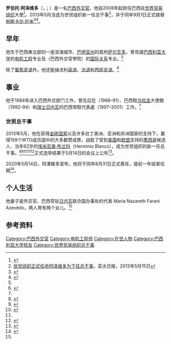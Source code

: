 {{noteTA
|1=zh-hans:阿泽维多;zh-hant:阿澤維多;zh-tw:阿茲維多;
}}
{{Infobox officeholder
|honorific-prefix   = 
|name               = 罗伯托·阿泽维多
|native_name        = 
|native_name_lang   = Portuguese
|honorific-suffix   = 
|image              = Roberto Azevedo cropped.jpg
|imagesize          = 200px
|smallimage         = <!--If this is specified, "image" should not be.-->
|alt                = 
|caption            = 
|office             = [[世界贸易组织总干事|世界贸易组织总干事]]
|term_start         = 2013年9月1日
|term_end           = 2020年8月31日
|succeeding         = 
|predecessor        = [[帕斯卡爾·拉米|帕斯卡爾·拉米]]
|successor          = 
|prior_term         =
|office2            =  <!--Can be repeated up to eight times by changing the number-->
|succeeding2        =  <!--Can be repeated up to eight times by changing the number-->
|predecessor2       =  <!--Can be repeated up to eight times by changing the number-->
|successor2         =  <!--Can be repeated up to eight times by changing the number-->
|birth_date         = {{Birth date and age|df=yes|1957|10|3}}
|birth_place        = {{BRA}}[[萨尔瓦多_(巴西)|萨尔瓦多]]
|death_date         = <!-- {{Death date and age |YYYY|MM|DD|YYYY|MM|DD}} or {{Death-date and age |Month DD, YYYY |Month DD, YYYY}} (death date then birth date) -->
|death_place        = 
|restingplace       = 
|restingplacecoordinates = 
|birthname          = Roberto Carvalho de Azevêdo
|citizenship        = {{BRA}}
|nationality        =  {{BRA}}
|party              = 
|otherparty         =  <!--For additional political affiliations-->
|spouse             = Maria Nazareth Farani Azevêdo
|partner            =  <!--For those with a domestic partner and not married-->
|relations          = 
|children           = 
|residence          = 
|alma_mater         = 
|occupation         = 外交官
|profession         = 
|cabinet            = 
|committees         = 
|portfolio          = 
|religion           = 
|signature          = 
|signature_alt      = 
|website            = 
|footnotes          = 
}}

'''罗伯托·阿泽维多'''（{{lang-pt|'''Roberto Azevêdo'''}}，{{IPA-pt|ʁoˈbɛʁtu azeˈvedu}}；{{bd|1957年|10月3日|||df=y}}）是一名[[巴西|巴西]][[外交官|外交官]]，他自2008年起担任巴西驻[[世界贸易组织|世界贸易组织]]大使<ref name= "wto">{{cite web |url=http://www.wto.org/english/news_e/news12_e/biography_robertoazevedo_brazil_e.pdf |title=Biography: Roberto Azevedo |format=PDF |publisher=WTO |accessdate=2013-05-07 |archive-date=2019-06-19 |archive-url=https://web.archive.org/web/20190619191659/https://www.wto.org/english/news_e/news12_e/biography_robertoazevedo_brazil_e.pdf |dead-url=no }}</ref>。2013年5月当选为世贸组织新一任总干事<ref>[http://www.apdnews.com/photo/26193.html 世贸组织正式任命阿泽维多为下任总干事]{{dead link|date=2018年4月 |bot=InternetArchiveBot |fix-attempted=yes }}，亚太日报，2013年5月15日</ref>，并于同年9月1日正式接替[[帕斯卡尔·拉米|帕斯卡尔·拉米]]<ref name="BBC">{{cite news |title= WTO names Roberto Azevedo as new head |url= http://www.bbc.co.uk/news/business-22443597 |accessdate= 2013-05-07 |newspaper= [[BBC_News_Online|BBC News Online]] |place= [[United_Kingdom|UK]] |date= 7 May 2013 |archive-date= 2017-11-27 |archive-url= https://web.archive.org/web/20171127223744/http://www.bbc.co.uk/news/business-22443597 |dead-url= no }}</ref><ref>{{Cite news |url=https://world.huanqiu.com/article/9CaKrnJAr60 |title=巴西人阿泽维多确定为新任世贸组织总干事人选 |accessdate=2021-11-12}}</ref>。

== 早年 ==
他生于巴西東北部的一座滨海城市、[[巴伊亚州|巴伊亚州]]的首府[[萨尔瓦多_(巴西)|萨尔瓦多]]，曾攻讀[[巴西利亚大学|巴西利亚大学]]的[[电机工程|电机工程]]专业及{{Link-en|里約·布蘭科學院|Rio Branco Institute}}（巴西外交官學院）的[[国际关系|国际关系]]专业。<ref name="wto" />

除了[[葡萄牙语|葡萄牙语]]外，他还能操流利[[英语|英语]]、[[法语|法语]]和[[西班牙语|西班牙语]]。<ref>{{Cite news |url=http://covid-19.chinadaily.com.cn/micro-reading/dzh/2013-09-02/content_10015906.html |title=巴西人阿泽维多履新WTO总干事- Micro Reading |accessdate=2021-11-12}}</ref>

==事业==
他于1984年进入巴西外交部门工作，曾先后在{{Link-en|巴西駐美國大使館|Embassy of Brazil, Washington, D.C.}}（1988–91）、巴西駐[[乌拉圭|乌拉圭]]大使館（1992–94）和[[瑞士|瑞士]][[日内瓦|日内瓦]]的巴西常駐代表處（1997–2001）工作。<ref name="wto" />

===世贸总干事===
2013年5月，他在获得[[金砖国家|金砖国家]]以及许多拉丁美洲、亚洲和非洲国家的支持下，赢得159个WTO成员国中的大多数赞成票，战胜了受到[[美国|美国]]和[[欧盟|欧盟]]支持的[[墨西哥|墨西哥]]候选人、当年62岁的[[埃米尼奥·布兰科|埃米尼奥·布兰科]]（Herminio Blanco），成为世贸组织的新一任总干事。<ref>{{cite web |url=http://news.dayoo.com/world/57402/201305/08/57402_110037152.htm |language= |title=巴西人阿泽维多将成为新世贸总干事 |publisher=大洋网 |date=2013-05-08 |accessdate= |deadurl=yes |archiveurl=https://web.archive.org/web/20140830113551/http://news.dayoo.com/world/57402/201305/08/57402_110037152.htm |archivedate=2014-08-30 }}</ref><ref name="Guardian1">{{cite web | url = http://www.guardian.co.uk/global-development/2013/jan/08/world-trade-organisation-director-general-candidates | title =Ghana gets its claim in early as candidates vie to head WTO | work = The Guardian | date=8 January 2013 | accessdate = 2013-05-08 | last = McClanahan | first = Paige | place = [[United_Kingdom|UK]]}}</ref><ref name="Guardian2">{{cite web | url = http://www.guardian.co.uk/global-development/2013/may/08/roberto-azevedo-world-trade-organisation | title = Roberto Azevêdo to be named new World Trade Organisation chief | work = The Guardian | place = UK | date = 8 May 2013 | accessdate = 2013-05-08 | author = McClanahan, Paige | archive-date = 2013-07-25 | archive-url = https://web.archive.org/web/20130725234733/http://www.guardian.co.uk/global-development/2013/may/08/roberto-azevedo-world-trade-organisation | dead-url = no }}</ref><ref name="Guardian1" /><ref name= "AlJ1">{{cite web | url= http://www.aljazeera.com/news/americas/2013/05/20135871220756415.html | title = Brazil's Azevedo wins race to head WTO | publisher=Al Jazeera | date = 8 May 2013 | accessdate= 2013-05-08}}</ref>正式选举结果于5月14日的会议上公布<ref name = "wto2">{{cite web | url = http://www.wto.org/english/news_e/news13_e/gc_rpt_08may13_e.htm | title = Troika recommends Carvalho de Azevêdo to be the next WTO Director-General | publisher = WTO | date = 8 May 2013 | accessdate = 2013-05-08 | archive-date = 2019-07-25 | archive-url = https://web.archive.org/web/20190725025553/https://www.wto.org/english/news_e/news13_e/gc_rpt_08may13_e.htm | dead-url = no }}</ref>。

2020年5月14日，阿澤維多宣布，他将于同年8月31日正式离任，提前一年结束任期<ref>{{cite news |title=详讯：世贸组织总干事阿泽维多宣布将提前离任 |url=http://www.xinhuanet.com/2020-05/15/c_1125986612.htm}}</ref>。

== 个人生活 ==
他妻子是外交官、巴西常驻[[日内瓦|日内瓦]]联合国办事处的代表 Maria Nazareth Farani Azevêdo，两人育有两个女儿。<ref name = "wto" />

==参考资料==
{{reflist}}

{{DEFAULTSORT:Azevedo, Roberto}}

[[Category:巴西外交官|Category:巴西外交官]]
[[Category:电机工程师|Category:电机工程师]]
[[Category:在世人物|Category:在世人物]]
[[Category:巴西利亚大学校友|Category:巴西利亚大学校友]]
[[Category:世界贸易组织总干事|Category:世界贸易组织总干事]]